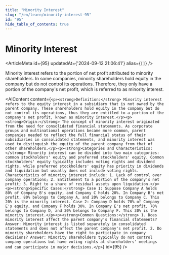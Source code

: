 ```yaml
---
title: "Minority Interest"
slug: "/en/learn/minority-interest-95"
id: "95"
hide_table_of_contents: true
---
```



# Minority Interest

<ArticleMeta id={95} updatedAt={'2024-09-12 21:06:41'} alias={`[]`} />
<div className='border-solid border-b border-t-0 my-4 border-[var(--ifm-color-gray-300)]' />

Minority interest refers to the portion of net profit attributed to minority shareholders. In some companies, minority shareholders hold equity in the company but do not control its operations. Therefore, they only have a portion of the company's net profit, which is referred to as minority interest.

<AIContent content={`<p><strong>Definition:</strong> Minority interest refers to the equity interest in a subsidiary that is not owned by the parent company. These shareholders hold equity in the company but do not control its operations, thus they are entitled to a portion of the company's net profit, known as minority interest.</p><p><strong>Origin:</strong> The concept of minority interest originated from the need for consolidated financial statements. As corporate groups and multinational operations became more common, parent companies needed to reflect the full financial status of their subsidiaries in consolidated statements, and minority interest was used to distinguish the equity of the parent company from that of other shareholders.</p><p><strong>Categories and Characteristics:</strong> Minority interest can be divided into two main categories: common stockholders' equity and preferred stockholders' equity. Common stockholders' equity typically includes voting rights and dividend rights, while preferred stockholders' equity has priority in dividends and liquidation but usually does not include voting rights. Characteristics of minority interest include: 1. Lack of control over company operations; 2. Entitlement to a portion of the company's net profit; 3. Right to a share of residual assets upon liquidation.</p><p><strong>Specific Cases:</strong> Case 1: Suppose Company A holds 80% of Company B's equity, and Company C holds 20%. In Company B's net profit, 80% belongs to Company A, and 20% belongs to Company C. This 20% is the minority interest. Case 2: Company D holds 70% of Company E's equity, and Company F holds 30%. In Company E's net profit, 70% belongs to Company D, and 30% belongs to Company F. This 30% is the minority interest.</p><p><strong>Common Questions:</strong> 1. Does minority interest affect the parent company's financial statements? Answer: Minority interest is listed separately in consolidated statements and does not affect the parent company's net profit. 2. Do minority shareholders have the right to participate in company decisions? Answer: Minority shareholders typically do not control company operations but have voting rights at shareholders' meetings and can participate in major decisions.</p>`} id={95} />
